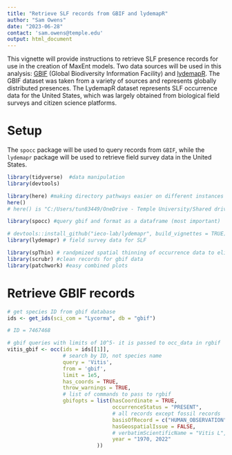 ```yaml
---
title: "Retrieve SLF records from GBIF and lydemapR"
author: "Sam Owens"
date: "2023-06-28"
contact: 'sam.owens@temple.edu'
output: html_document
---
```


This vignette will provide instructions to retrieve SLF presence records for use in the creation of MaxEnt models. Two data sources will be used in this analysis: [GBIF](https://www.gbif.org/) (Global Biodiversity Information Facility) and [lydemapR](https://github.com/ieco-lab/lydemapr). The GBIF dataset was taken from a variety of sources and represents globally distributed presences. The LydemapR dataset represents SLF occurrence data for the United States, which was largely obtained from biological field surveys and citizen science platforms.

# Setup

The `spocc` package will be used to query records from `GBIF`, while the `lydemapr` package will be used to retrieve field survey data in the United States.

```r

library(tidyverse)  #data manipulation
library(devtools)

library(here) #making directory pathways easier on different instances
here()
# here() is "C:/Users/tun83449/OneDrive - Temple University/Shared drives/slfClimate/projects/slfSpread/slfSpread_pkg"

library(spocc) #query gbif and format as a dataframe (most important)

# devtools::install_github("ieco-lab/lydemapr", build_vignettes = TRUE)
library(lydemapr) # field survey data for SLF

library(spThin) # randpmized spatial thinning of occurrence data to eliminate possible sample bias
library(scrubr) #clean records for gbif data
library(patchwork) #easy combined plots

```

# Retrieve GBIF records

```r

# get species ID from gbif database
ids <- get_ids(sci_com = "Lycorma", db = "gbif")

# ID = 7467468

# gbif queries with limits of 10^5- it is passed to occ_data in rgbif
vitis_gbif <- occ(ids = ids[[1]],
                  # search by ID, not species name
                  query = 'Vitis',
                  from = 'gbif', 
                  limit = 1e5, 
                  has_coords = TRUE, 
                  throw_warnings = TRUE,
                  # list of commands to pass to rgbif
                  gbifopts = list(hasCoordinate = TRUE,
                                  occurrenceStatus = "PRESENT",
                                  # all records except fossil records
                                  basisOfRecord = c("HUMAN_OBSERVATION", "MATERIAL_CITATION", "MATERIAL_SAMPLE", "LIVING_SPECIMEN", "MACHINE_OBSERVATION", "OBSERVATION", "PRESERVED_SPECIMEN", "OCCURRENCE"),
                                  hasGeospatialIssue = FALSE,
                                  # verbatimScientificName = "Vitis L",
                                  year = "1970, 2022"
                             ))
  
```
